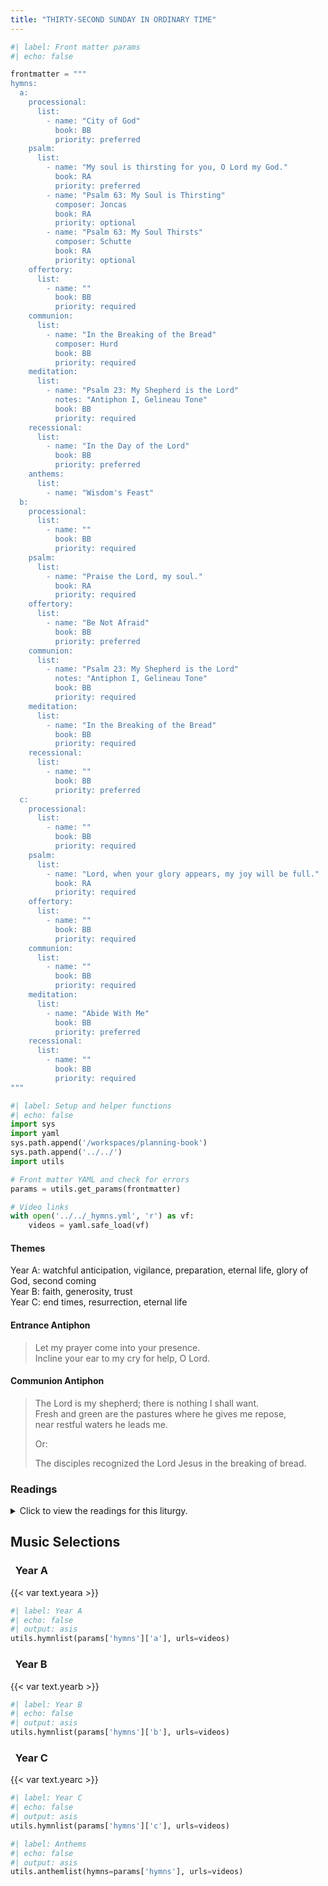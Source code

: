 ```yaml
---
title: "THIRTY-SECOND SUNDAY IN ORDINARY TIME"
---
```


```python
#| label: Front matter params
#| echo: false

frontmatter = """
hymns:
  a:
    processional:
      list:
        - name: "City of God"
          book: BB
          priority: preferred
    psalm:
      list:
        - name: "My soul is thirsting for you, O Lord my God."
          book: RA
          priority: preferred
        - name: "Psalm 63: My Soul is Thirsting"
          composer: Joncas
          book: RA
          priority: optional
        - name: "Psalm 63: My Soul Thirsts"
          composer: Schutte
          book: RA
          priority: optional
    offertory:
      list:
        - name: ""
          book: BB
          priority: required
    communion:
      list:
        - name: "In the Breaking of the Bread"
          composer: Hurd
          book: BB
          priority: required
    meditation:
      list:
        - name: "Psalm 23: My Shepherd is the Lord"
          notes: "Antiphon I, Gelineau Tone"
          book: BB
          priority: required
    recessional:
      list:
        - name: "In the Day of the Lord"
          book: BB
          priority: preferred
    anthems:
      list:
        - name: "Wisdom's Feast"
  b:
    processional:
      list:
        - name: ""
          book: BB
          priority: required
    psalm:
      list:
        - name: "Praise the Lord, my soul."
          book: RA
          priority: required
    offertory:
      list:
        - name: "Be Not Afraid"
          book: BB
          priority: preferred
    communion:
      list:
        - name: "Psalm 23: My Shepherd is the Lord"
          notes: "Antiphon I, Gelineau Tone"
          book: BB
          priority: required
    meditation:
      list:
        - name: "In the Breaking of the Bread"
          book: BB
          priority: required
    recessional:
      list:
        - name: ""
          book: BB
          priority: preferred
  c:
    processional:
      list:
        - name: ""
          book: BB
          priority: required
    psalm:
      list:
        - name: "Lord, when your glory appears, my joy will be full."
          book: RA
          priority: required
    offertory:
      list:
        - name: ""
          book: BB
          priority: required
    communion:
      list:
        - name: ""
          book: BB
          priority: required
    meditation:
      list:
        - name: "Abide With Me"
          book: BB
          priority: preferred
    recessional:
      list:
        - name: ""
          book: BB
          priority: required
"""
```

```python
#| label: Setup and helper functions
#| echo: false
import sys
import yaml
sys.path.append('/workspaces/planning-book')
sys.path.append('../../')
import utils

# Front matter YAML and check for errors
params = utils.get_params(frontmatter)

# Video links
with open('../../_hymns.yml', 'r') as vf:
    videos = yaml.safe_load(vf)
```

:::  {.red}
#### **Themes**
:::

[Year A:]{.red} watchful anticipation, vigilance, preparation, eternal
life, glory of God, second coming  
[Year B:]{.red} faith, generosity, trust  
[Year C:]{.red} end times, resurrection, eternal life  

:::  {.red}
#### **Entrance Antiphon**
:::

> Let my prayer come into your presence.  
> Incline your ear to my cry for help, O Lord.  

:::  {.red}
#### **Communion Antiphon**
:::

> The Lord is my shepherd; there is nothing I shall want.  
> Fresh and green are the pastures where he gives me repose,  
> near restful waters he leads me.  
>
> [Or:]{.red}
>
> The disciples recognized the Lord Jesus in the breaking of bread.  

:::: {.content-visible when-format="html"}
::: {.red}
### Readings
:::

<details>
  <summary>Click to view the readings for this liturgy.</summary>

::: {.red}
### &nbsp; Year A

#### First Reading [Wisdom 6:12-16]{style="float:right" .small}
:::

Resplendent and unfading is wisdom,  
and she is readily perceived by those who love her,  
and found by those who seek her.  
She hastens to make herself known in anticipation of their desire;  
Whoever watches for her at dawn shall not be disappointed,  
for he shall find her sitting by his gate.  
For taking thought of wisdom is the perfection of prudence,  
and whoever for her sake keeps vigil  
shall quickly be free from care;  
because she makes her own rounds, seeking those worthy of her,  
and graciously appears to them in the ways,  
and meets them with all solicitude.  

***

::: {.red}
#### Responsorial Psalm [Psalm 63:2, 3-4, 5-6, 7-8]{style="float:right" .small}
:::

**[℟.]{.red}** **My soul is thirsting for you, O Lord my God.**  

O God, you are my God whom I seek;  
for you my flesh pines and my soul thirsts. 
like the earth, parched, lifeless and without water. **[℟.]{.red}**  

Thus have I gazed toward you in the sanctuary  
to see your power and your glory,  
For your kindness is a greater good than life;  
my lips shall glorify you. **[℟.]{.red}**  

Thus will I bless you while I live;  
lifting up my hands, I will call upon your name.  
As with the riches of a banquet shall my soul be satisfied,  
and with exultant lips my mouth shall praise you. **[℟.]{.red}**  

I will remember you upon my couch,  
and through the night-watches I will meditate on you:  
You are my help,  
and in the shadow of your wings I shout for joy. **[℟.]{.red}**  

***

::: {.red}
#### Second Reading [1 Thessalonians 4:13-18 or 4:13-14]{style="float:right" .small}
:::

We do not want you to be unaware, brothers and sisters,  
about those who have fallen asleep,  
so that you may not grieve like the rest, who have no hope.  
For if we believe that Jesus died and rose,  
so too will God, through Jesus,  
bring with him those who have fallen asleep.  
Indeed, we tell you this, on the word of the Lord,  
that we who are alive,  
who are left until the coming of the Lord,  
will surely not precede those who have fallen asleep.  
For the Lord himself, with a word of command,  
with the voice of an archangel and with the trumpet of God,  
will come down from heaven,  
and the dead in Christ will rise first.  
Then we who are alive, who are left,  
will be caught up together with them in the clouds  
to meet the Lord in the air.   
Thus we shall always be with the Lord.  
Therefore, console one another with these words.  

[Or:]{.red}

We do not want you to be unaware, brothers and sisters,  
about those who have fallen asleep,  
so that you may not grieve like the rest, who have no hope.  
For if we believe that Jesus died and rose,  
so too will God, through Jesus,  
bring with him those who have fallen asleep.  

***

::: {.red}
#### Gospel Acclamation [Matthew 24:42a, 44]{style="float:right" .small}
:::

**[℟.]{.red}** **Alleluia, alleluia.**  
Stay awake and be ready!  
For you do not know on what day your Lord will come. **[℟.]{.red}**  

***

::: {.red}
#### Gospel [Matthew 25:1-13]{style="float:right" .small}
:::

Jesus told his disciples this parable:  
"The kingdom of heaven will be like ten virgins  
who took their lamps and went out to meet the bridegroom.  
Five of them were foolish and five were wise.  
The foolish ones, when taking their lamps,  
brought no oil with them,  
but the wise brought flasks of oil with their lamps.  
Since the bridegroom was long delayed,  
they all became drowsy and fell asleep.  
At midnight, there was a cry,  
'Behold, the bridegroom! Come out to meet him!'  
Then all those virgins got up and trimmed their lamps.  
The foolish ones said to the wise,  
'Give us some of your oil,  
for our lamps are going out.'  
But the wise ones replied,  
'No, for there may not be enough for us and you.  
Go instead to the merchants and buy some for yourselves.'  
While they went off to buy it,  
the bridegroom came  
and those who were ready went into the wedding feast with him.  
Then the door was locked.  
Afterwards the other virgins came and said,  
'Lord, Lord, open the door for us!'  
But he said in reply,  
'Amen, I say to you, I do not know you.'  
Therefore, stay awake,  
for you know neither the day nor the hour."  

::: {.centered}
{{< var symbols.cross >}} &nbsp; {{< var symbols.cross >}} &nbsp; {{< var symbols.cross >}}
:::

::: {.red}
### &nbsp; Year B

#### First Reading [1 Kings 17:10-16]{style="float:right" .small}
:::

In those days, Elijah the prophet went to Zarephath.  
As he arrived at the entrance of the city,  
a widow was gathering sticks there; he called out to her,  
"Please bring me a small cupful of water to drink."  
She left to get it, and he called out after her,  
"Please bring along a bit of bread."  
She answered, "As the LORD, your God, lives,  
I have nothing baked; there is only a handful of flour in my jar  
and a little oil in my jug.  
Just now I was collecting a couple of sticks,  
to go in and prepare something for myself and my son;  
when we have eaten it, we shall die."   
Elijah said to her, "Do not be afraid.  
Go and do as you propose.  
But first make me a little cake and bring it to me.  
Then you can prepare something for yourself and your son.  
For the LORD, the God of Israel, says,  
'The jar of flour shall not go empty,  
nor the jug of oil run dry,  
until the day when the LORD sends rain upon the earth.'"  
She left and did as Elijah had said.  
She was able to eat for a year, and he and her son as well;  
the jar of flour did not go empty,  
nor the jug of oil run dry,  
as the LORD had foretold through Elijah.  

***

::: {.red}
#### Responsorial Psalm [Ps 146:7, 8-9, 9-10]{style="float:right" .small}
:::

**[℟.]{.red}** **Praise the Lord, my soul!**  
[Or:]{.red}  
**[℟.]{.red}** **Alleluia.**  

The LORD keeps faith forever,  
secures justice for the oppressed,  
gives food to the hungry.  
The LORD sets captives free. **[℟.]{.red}**  

The LORD gives sight to the blind.  
The LORD raises up those who were bowed down;  
the LORD loves the just.  
The LORD protects strangers. **[℟.]{.red}**  

The fatherless and the widow he sustains,  
but the way of the wicked he thwarts.  
The LORD shall reign forever;  
your God, O Zion, through all generations. Alleluia. **[℟.]{.red}**  

***

::: {.red}
#### Second Reading [Hebrews 9:24-28]{style="float:right" .small}
:::

Christ did not enter into a sanctuary made by hands,  
a copy of the true one, but heaven itself,  
that he might now appear before God on our behalf.  
Not that he might offer himself repeatedly,  
as the high priest enters each year into the sanctuary  
with blood that is not his own;  
if that were so, he would have had to suffer repeatedly  
from the foundation of the world.  
But now once for all he has appeared at the end of the ages  
to take away sin by his sacrifice.  
Just as it is appointed that human beings die once,  
and after this the judgment, so also Christ,  
offered once to take away the sins of many,  
will appear a second time, not to take away sin  
but to bring salvation to those who eagerly await him.  

***

::: {.red}
#### Gospel Acclamation [Matthew 5:3]{style="float:right" .small}
:::

**[℟.]{.red}** **Alleluia, alleluia.**  
Blessed are the poor in spirit,  
for theirs is the kingdom of heaven. **[℟.]{.red}**  

***

::: {.red}
#### Gospel [Mark 12:38-44 or 12:41-44]{style="float:right" .small}
:::

In the course of his teaching Jesus said to the crowds,  
"Beware of the scribes, who like to go around in long robes  
and accept greetings in the marketplaces,  
seats of honor in synagogues,   
and places of honor at banquets.  
They devour the houses of widows and, as a pretext  
recite lengthy prayers.  
They will receive a very severe condemnation."  

He sat down opposite the treasury  
and observed how the crowd put money into the treasury.  
Many rich people put in large sums.  
A poor widow also came and put in two small coins worth a few cents.  
Calling his disciples to himself, he said to them,  
"Amen, I say to you, this poor widow put in more  
than all the other contributors to the treasury.  
For they have all contributed from their surplus wealth,  
but she, from her poverty, has contributed all she had,  
her whole livelihood."  

[Or:]{.red}  

Jesus sat down opposite the treasury  
and observed how the crowd put money into the treasury.  
Many rich people put in large sums.  
A poor widow also came and put in two small coins worth a few cents.  
Calling his disciples to himself, he said to them,  
"Amen, I say to you, this poor widow put in more  
than all the other contributors to the treasury.  
For they have all contributed from their surplus wealth,  
but she, from her poverty, has contributed all she had,  
her whole livelihood."  

::: {.centered}
{{< var symbols.cross >}} &nbsp; {{< var symbols.cross >}} &nbsp; {{< var symbols.cross >}}
:::

::: {.red}
### &nbsp; Year C

#### First Reading [2 Maccabees 7:1-2, 9-14]{style="float:right" .small}
:::

It happened that seven brothers with their mother were arrested  
and tortured with whips and scourges by the king,  
to force them to eat pork in violation of God's law.  
One of the brothers, speaking for the others, said:  
"What do you expect to achieve by questioning us?  
We are ready to die rather than transgress the laws of our ancestors."  

At the point of death he said:  
"You accursed fiend, you are depriving us of this present life,  
but the King of the world will raise us up to live again forever.  
It is for his laws that we are dying."  

After him the third suffered their cruel sport.  
He put out his tongue at once when told to do so,  
and bravely held out his hands, as he spoke these noble words:  
"It was from Heaven that I received these;  
for the sake of his laws I disdain them;  
from him I hope to receive them again."  
Even the king and his attendants marveled at the young man's courage,  
because he regarded his sufferings as nothing.  

After he had died,  
they tortured and maltreated the fourth brother in the same way.  
When he was near death, he said,  
"It is my choice to die at the hands of men  
with the hope God gives of being raised up by him;  
but for you, there will be no resurrection to life."  

***

::: {.red}
#### Responsorial Psalm [Psalm 17:1, 5-6, 8, 15]{style="float:right" .small}
:::

**[℟.]{.red}** **Lord, when your glory appears, my joy will be full.**  

Hear, O LORD, a just suit;  
attend to my outcry;  
hearken to my prayer from lips without deceit. **[℟.]{.red}**  

My steps have been steadfast in your paths,  
my feet have not faltered.  
I call upon you, for you will answer me, O God;  
incline your ear to me; hear my word. **[℟.]{.red}**  

Keep me as the apple of your eye,  
hide me in the shadow of your wings.  
But I in justice shall behold your face;  
on waking I shall be content in your presence. **[℟.]{.red}**  

***

::: {.red}
#### Second Reading [2 Thessalonians 2:16-3:5]{style="float:right" .small}
:::

Brothers and sisters:  
May our Lord Jesus Christ himself and God our Father,  
who has loved us and given us everlasting encouragement  
and good hope through his grace,  
encourage your hearts and strengthen them in every good deed
and word.  

Finally, brothers and sisters, pray for us,  
so that the word of the Lord may speed forward and be glorified,  
as it did among you,  
and that we may be delivered from perverse and wicked people,  
for not all have faith.  
But the Lord is faithful;  
he will strengthen you and guard you from the evil one.  
We are confident of you in the Lord that what we instruct you,  
you are doing and will continue to do.  
May the Lord direct your hearts to the love of God  
and to the endurance of Christ.  

***

::: {.red}
#### Gospel Acclamation [Revelation 1:5a, 6b]{style="float:right" .small}
:::

**[℟.]{.red}** **Alleluia, alleluia.**  
Jesus Christ is the firstborn of the dead;  
to him be glory and power, forever and ever. **[℟.]{.red}**  

***

::: {.red}
#### Gospel [Luke 20:27-38 or 20:27, 34-38]{style="float:right" .small}
:::

Some Sadducees, those who deny that there is a resurrection,  
came forward and put this question to Jesus, saying,  
"Teacher, Moses wrote for us,  
If someone's brother dies leaving a wife but no child,  
his brother must take the wife  
and raise up descendants for his brother.  
Now there were seven brothers;  
the first married a woman but died childless.  
Then the second and the third married her,  
and likewise all the seven died childless.  
Finally the woman also died.  
Now at the resurrection whose wife will that woman be?  
For all seven had been married to her."  
Jesus said to them,  
"The children of this age marry and remarry;  
but those who are deemed worthy to attain to the coming age  
and to the resurrection of the dead  
neither marry nor are given in marriage.  
They can no longer die,  
for they are like angels;  
and they are the children of God  
because they are the ones who will rise.  
That the dead will rise  
even Moses made known in the passage about the bush,  
when he called out 'Lord,'  
the God of Abraham, the God of Isaac, and the God of Jacob;  
and he is not God of the dead, but of the living,  
for to him all are alive."  

[Or:]{.red}  

Some Sadducees, those who deny that there is a resurrection,
came forward.  

Jesus said to them,  
"The children of this age marry and remarry;  
but those who are deemed worthy to attain to the coming age  
and to the resurrection of the dead  
neither marry nor are given in marriage.  
They can no longer die,  
for they are like angels;  
and they are the children of God  
because they are the ones who will rise.  
That the dead will rise  
even Moses made known in the passage about the bush,  
when he called out 'Lord,'  
the God of Abraham, the God of Isaac, and the God of Jacob;  
and he is not God of the dead, but of the living,  
for to him all are alive."  

::: {.centered}
{{< var symbols.cross >}} &nbsp; {{< var symbols.cross >}} &nbsp; {{< var symbols.cross >}}
:::

</details>
::::

::: {.red}
## Music Selections
:::

::: {.titlered}
### &nbsp; Year A
:::
{{< var text.yeara >}}

```python
#| label: Year A
#| echo: false
#| output: asis
utils.hymnlist(params['hymns']['a'], urls=videos)
```

::: {.titlered}
### &nbsp; Year B
:::
{{< var text.yearb >}}

```python
#| label: Year B
#| echo: false
#| output: asis
utils.hymnlist(params['hymns']['b'], urls=videos)
```

::: {.titlered}
### &nbsp; Year C
:::
{{< var text.yearc >}}

```python
#| label: Year C
#| echo: false
#| output: asis
utils.hymnlist(params['hymns']['c'], urls=videos)
```


```python
#| label: Anthems
#| echo: false
#| output: asis
utils.anthemlist(hymns=params['hymns'], urls=videos)
```
